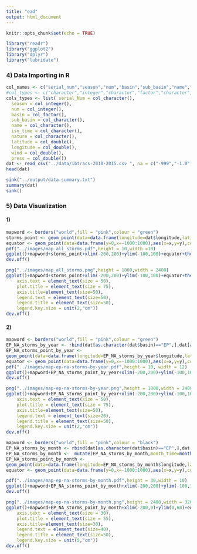 ```yaml
---
title: "ead"
output: html_document
---
```


```r
knitr::opts_chunk$set(echo = TRUE)
```

```r
library("readr")
library("ggplot2")
library("dplyr")
library("lubridate")
```

### 4) Data Importing in R
```r
col_names <- c("serial_num","season","num","basin","sub_basin","name","iso_time","nature","latitude","longitude","wind","press")
#col_types <- c("character","integer","character","factor","character","character","character","character","real","real","real","real")
cols_types <- list( serial_Num = col_character(),
  season = col_integer(),
  num = col_integer(),
  basin = col_factor(),
  sub_basin = col_character(),
  name = col_character(),
  iso_time = col_character(),
  nature = col_character(),
  latitude = col_double(),
  longitude = col_double(),
  wind = col_double(),
  press = col_double())
dat <- read_csv("../data/ibtracs-2010-2015.csv ", na = c("-999","-1.0","0.0"),col_names = col_names,col_types = cols_types,skip = 2)
head(dat)
```

```r
sink("../output/data-summary.txt")
summary(dat)
sink()
```

### 5) Data Visualization

#### 1)
```r
mapword <- borders("world",fill = "pink",colour = "green")
storms_point <- geom_point(data=data.frame(longitude=dat$longitude,latitude=dat$latitude,press=dat$press),aes(x=longitude,y=latitude,col=press),size=0.05)
equator <- geom_point(data=data.frame(y=0,x=-1000:1000),aes(x=x,y=y),color="black",size=0.5)
pdf("../images/map_all_storms.pdf",height = 10,width =10)
ggplot()+mapword+storms_point+xlim(-200,200)+ylim(-100,100)+equator+theme_bw()+labs(title = "The plot of storms in the world")
dev.off()
```

```r

png("../images/map_all_storms.png",height = 1800,width = 2400)
ggplot()+mapword+storms_point+xlim(-200,200)+ylim(-100,100)+equator+theme_bw()+labs(title = "The plot of storms in the world")+theme(
    axis.text = element_text(size = 50),
    plot.title = element_text(size = 75),
    axis.title=element_text(size=50),
    legend.text = element_text(size=50),
    legend.title = element_text(size=50),
    legend.key.size = unit(2,"cm"))
dev.off()
```

#### 2)

```r
mapword <- borders("world",fill = "pink",colour = "green")
EP_NA_storms_by_year <- rbind(dat[as.character(dat$basin)=="EP",],dat[as.character(dat$basin)=="NA",])
EP_NA_storms_point_by_year <- 
geom_point(data=data.frame(longitude=EP_NA_storms_by_year$longitude,latitude=EP_NA_storms_by_year$latitude,year=EP_NA_storms_by_year$season,speed=EP_NA_storms_by_year$wind),aes(x=longitude,y=latitude,col=speed),size=0.1)
equator <- geom_point(data=data.frame(y=0,x=-1000:1000),aes(x=x,y=y),color="black",size=0.5)
pdf("../images/map-ep-na-storms-by-year.pdf",height = 10, width = 12)
ggplot()+mapword+EP_NA_storms_point_by_year+xlim(-200,200)+ylim(-100,100)+equator+theme_bw()+labs(title = "The plot of storms in the basins EP and NA, facetted by year")+facet_wrap(~year,ncol=2)
dev.off()
```
```r
png("../images/map-ep-na-storms-by-year.png",height = 1800,width = 2400)
ggplot()+mapword+EP_NA_storms_point_by_year+xlim(-200,200)+ylim(-100,100)+equator+theme_bw()+labs(title = "The plot of storms in the basins EP and NA, facetted by year")+facet_wrap(~year,ncol=2 )+theme(
    axis.text = element_text(size = 50),
    plot.title = element_text(size = 75),
    axis.title=element_text(size=50),
    legend.text = element_text(size=20),
    legend.title = element_text(size=50),
    legend.key.size = unit(2,"cm"))
dev.off()
```


```r

mapword <- borders("world",fill = "pink",colour = "black")
EP_NA_storms_by_month <- rbind(dat[as.character(dat$basin)=="EP",],dat[as.character(dat$basin)=="NA",])
EP_NA_storms_by_month <-  mutate(EP_NA_storms_by_month,month_time=month(EP_NA_storms_by_month$iso_time))
EP_NA_storms_point_by_month <- 
geom_point(data=data.frame(longitude=EP_NA_storms_by_month$longitude,latitude=EP_NA_storms_by_month$latitude,month_time=EP_NA_storms_by_month$month_time,nature=EP_NA_storms_by_month$nature),aes(x=longitude,y=latitude,col=nature),size=5)
equator <- geom_point(data=data.frame(y=0,x=-1000:1000),aes(x=x,y=y),color="black",size=1.5)
```
```r
pdf("../images/map-ep-na-storms-by-month.pdf",height = 30,width = 10)
ggplot()+mapword+EP_NA_storms_point_by_month+xlim(-200,200)+ylim(-100,100)+equator+theme_bw()+labs(title = "The plot of storms in the basins EP and NA, facetted by month")+facet_wrap(~month_time,ncol=1,nrow=9)
dev.off()
```
```r
png("../images/map-ep-na-storms-by-month.png",height = 2400,width = 3200)
ggplot()+mapword+EP_NA_storms_point_by_month+xlim(-200,0)+ylim(0,60)+equator+theme_bw()+labs(title = "The plot of storms in the basins EP and NA, facetted by month")+facet_wrap(~month_time,ncol=3,nrow=3)+theme(
    axis.text = element_text(size = 30),
    plot.title = element_text(size = 55),
    axis.title=element_text(size=30),
    legend.text = element_text(size=40),
    legend.title = element_text(size=50),
    legend.key.size = unit(5,"cm"))
dev.off()
```























